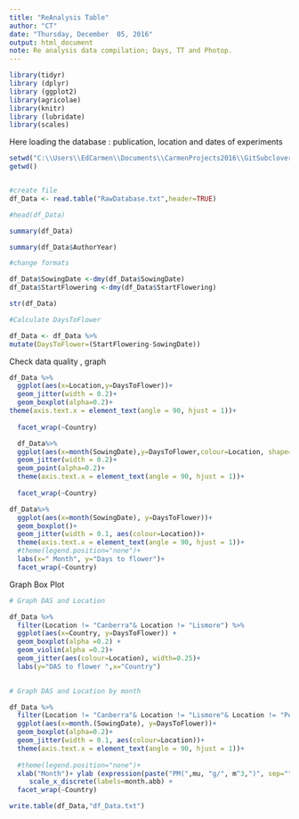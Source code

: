 ```yaml
---
title: "ReAnalysis Table"
author: "CT"
date: "Thursday, December  05, 2016"
output: html_document
note: Re analysis data compilation; Days, TT and Photop.
---
```


```r
library(tidyr)
library (dplyr)
library (ggplot2)
library(agricolae)
library(knitr)
library (lubridate)
library(scales)
```
Here loading the database : publication, location and dates of experiments 


```r
setwd("C:\\Users\\EdCarmen\\Documents\\CarmenProjects2016\\GitSubclover\\ReAnalysis")
getwd()


#create file
df_Data <- read.table("RawDatabase.txt",header=TRUE)

#head(df_Data)

summary(df_Data)

summary(df_Data$AuthorYear)


```

```r
#change formats 

df_Data$SowingDate <-dmy(df_Data$SowingDate)
df_Data$StartFlowering <-dmy(df_Data$StartFlowering)

str(df_Data)
```

```r
#Calculate DaysToFlower

df_Data <- df_Data %>%
mutate(DaysToFlower=(StartFlowering-SowingDate))


```

Check data quality , graph

```r
df_Data %>%
  ggplot(aes(x=Location,y=DaysToFlower))+
  geom_jitter(width = 0.2)+
  geom_boxplot(alpha=0.2)+
theme(axis.text.x = element_text(angle = 90, hjust = 1))+
  
  facet_wrap(~Country)
```


```r


  df_Data%>%
  ggplot(aes(x=month(SowingDate),y=DaysToFlower,colour=Location, shape=Country))+
  geom_jitter(width = 0.2)+
  geom_point(alpha=0.2)+
  theme(axis.text.x = element_text(angle = 90, hjust = 1))+
  
  facet_wrap(~Country)
```


```r

df_Data%>% 
  ggplot(aes(x=month(SowingDate), y=DaysToFlower))+
  geom_boxplot()+
  geom_jitter(width = 0.1, aes(colour=Location))+
  theme(axis.text.x = element_text(angle = 90, hjust = 1))+
  #theme(legend.position="none")+
  labs(x=" Month", y="Days to flower")+
  facet_wrap(~Country)


```


Graph Box Plot 

```r

# Graph DAS and Location 

df_Data %>%
  filter(Location != "Canberra"& Location != "Lismore") %>%
  ggplot(aes(x=Country, y=DaysToFlower)) + 
  geom_boxplot(alpha =0.2) +
  geom_violin(alpha =0.2)+
  geom_jitter(aes(colour=Location), width=0.25)+
  labs(y="DAS to flower ",x="Country")
  

```


```r
# Graph DAS and Location by month 

df_Data %>%
  filter(Location != "Canberra"& Location != "Lismore"& Location != "Perth") %>%
  ggplot(aes(x=month.(SowingDate), y=DaysToFlower))+
  geom_boxplot(alpha=0.2)+
  geom_jitter(width = 0.1, aes(colour=Location))+
  theme(axis.text.x = element_text(angle = 90, hjust = 1))+
  
  #theme(legend.position="none")+
  xlab("Month")+ ylab (expression(paste("PM(",mu, "g/", m^3,")", sep=""))) +
     scale_x_discrete(labels=month.abb) +
  facet_wrap(~Country)
```



```r
write.table(df_Data,"df_Data.txt")
```

